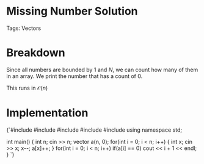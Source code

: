 


<Sidebar moduleName={moduleName} /> 

# Missing Number Solution

Tags: Vectors

# Breakdown

Since all numbers are bounded by $1$ and $N$, we can count how many of them in an array. We print the number that 
has a count of $0$.

This runs in $\mathcal{O}(n)$

# Implementation

<div style={{ transform: 'translateX(150px)' }}>
  <SyntaxHighlighter language="cpp" style={okaidia}>
{`#include <cmath>
#include <cstdio>
#include <vector>
#include <iostream>
#include <algorithm>
using namespace std;


int main() {
    int n; cin >> n; 
    vector<int> a(n, 0); 
    for(int i = 0; i < n; i++) {
        int x; cin >> x; x--; 
        a[x]++; 
    }
    for(int i = 0; i < n; i++) if(a[i] == 0) cout << i + 1 << endl;
}
`}
  </SyntaxHighlighter>
</div>

